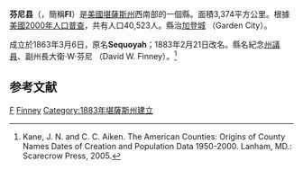 {{noteTA
|T=zh-hans:芬尼县 (堪萨斯州);zh-hk:芬尼縣 (堪薩斯州);zh-tw:芬尼郡 (堪薩斯州);
|1=zh-hans:县;zh-hk:縣;zh-tw:郡;
}}
{{Infobox U.S. County|
en county=Finney County|
en state=Kansas|
county=芬尼縣|
state=堪薩斯州|
founded=[[February_22|February 22]], 1883|
seat wl=Garden City|
area_total_km2=3374|area_total_sq_mi=1303|
area_land_km2=3372|area_land_sq_mi=1302|
area_water_km2=2|area_water_sq_mi=1|
area percentage=0.06%|
census estimate yr=2006|
pop=39097|
density_km2=11.6|density_sq_mi=30.0|
time zone=Central|
UTC offset=-6|
DST offset=-5|
web=www.finneycounty.org}}
<!--[[File:Map_of_Kansas_highlighting_Finney_County.svg|250px]]-->
'''芬尼县'''（{{lang-en|Finney County}}，簡稱'''FI'''）是[[美國|美國]][[堪薩斯州|堪薩斯州]]西南部的一個縣。面積3,374平方公里。根據[[美國2000年人口普查|美國2000年人口普查]]，共有人口40,523人。縣治[[加登城_(堪薩斯州)|加登城]] （Garden City）。

成立於1863年3月6日，原名'''Sequoyah'''；1883年2月21日改名。縣名紀念[[堪薩斯州州議會|州議員]]、副州長大衛·W·芬尼 （David W. Finney）。<ref>Kane, J. N. and C. C. Aiken. The American Counties: Origins of County Names Dates of Creation and Population Data 1950-2000. Lanham, MD.: Scarecrow Press, 2005.</ref>

== 参考文献 ==
<div class="references-small">
<references />
</div>

{{芬尼縣 (堪薩斯州)}}

[[Category:堪薩斯州行政區劃|F]]
[[Category:芬尼縣_(堪薩斯州)|Finney]]
[[Category:1883年堪薩斯州建立|Category:1883年堪薩斯州建立]]